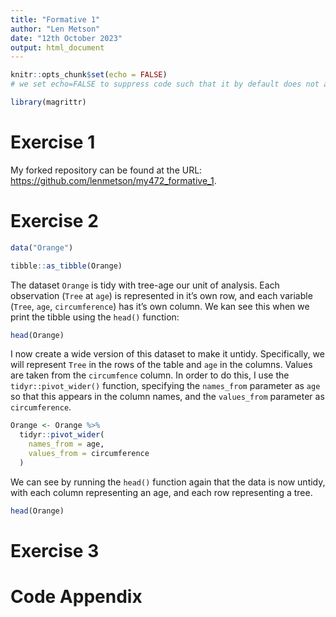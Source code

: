 ```yaml
---
title: "Formative 1"
author: "Len Metson"
date: "12th October 2023"
output: html_document
---
```


```r
knitr::opts_chunk$set(echo = FALSE)
# we set echo=FALSE to suppress code such that it by default does not appear throughout the document. 
```

```r
library(magrittr)
```


# Exercise 1

My forked repository can be found at the URL: [https://github.com/lenmetson/my472_formative_1](https://github.com/lenmetson/my472_formative_1). 

# Exercise 2

```r
data("Orange") 

tibble::as_tibble(Orange)
```

The dataset `Orange` is tidy with tree-age our unit of analysis. Each observation (`Tree` at `age`) is represented in it's own row, and each variable (`Tree`, `age`, `circumference`) has it's own column. We kan see this when we print the tibble using the `head()` function: 

```r
head(Orange)
```

I now create a wide version of this dataset to make it untidy. Specifically, we will represent `Tree` in the rows of the table and `age` in the columns. Values are taken from the `circumfence` column. In order to do this, I use the `tidyr::pivot_wider()` function, specifying the `names_from` parameter as `age` so that this appears in the column names, and the `values_from` parameter as `circumference`. 

```r
Orange <- Orange %>%
  tidyr::pivot_wider(
    names_from = age,
    values_from = circumference
  )
```

We can see by running the `head()` function again that the data is now untidy, with each column representing an age, and each row representing a tree. 

```r
head(Orange)
```

# Exercise 3

# Code Appendix

```r

```
